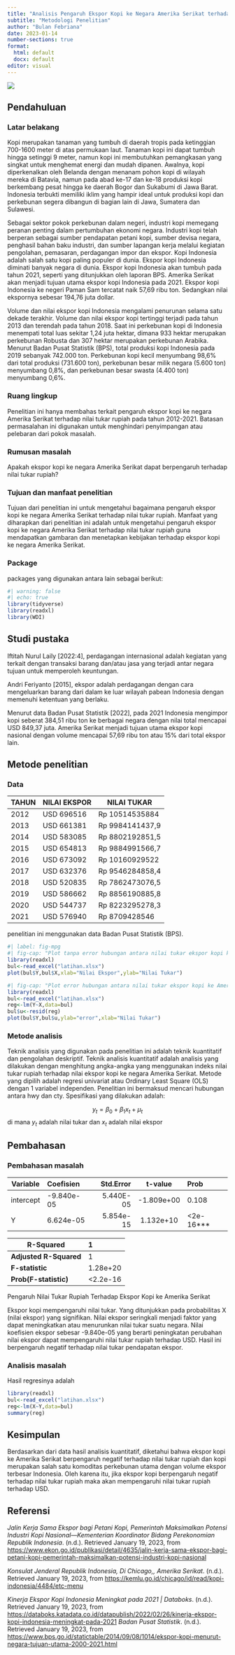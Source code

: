 ---
title: "Analisis Pengaruh Ekspor Kopi ke Negara Amerika Serikat terhadap Nilai Tukar Rupiah Pada Tahun 2012-2021"
subtitle: "Metodologi Penelitian"
author: "Bulan Febriana"
date: 2023-01-14
number-sections: true
format:
  html: default
  docx: default
editor: visual
---

![](poltekapp.jpg)

## Pendahuluan

### Latar belakang

Kopi merupakan tanaman yang tumbuh di daerah tropis pada ketinggian 700-1600 meter di atas permukaan laut. Tanaman kopi ini dapat tumbuh hingga setinggi 9 meter, namun kopi ini membutuhkan pemangkasan yang singkat untuk menghemat energi dan mudah dipanen. Awalnya, kopi diperkenalkan oleh Belanda dengan menanam pohon kopi di wilayah mereka di Batavia, namun pada abad ke-17 dan ke-18 produksi kopi berkembang pesat hingga ke daerah Bogor dan Sukabumi di Jawa Barat. Indonesia terbukti memiliki iklim yang hampir ideal untuk produksi kopi dan perkebunan segera dibangun di bagian lain di Jawa, Sumatera dan Sulawesi.

Sebagai sektor pokok perkebunan dalam negeri, industri kopi memegang peranan penting dalam pertumbuhan ekonomi negara. Industri kopi telah berperan sebagai sumber pendapatan petani kopi, sumber devisa negara, penghasil bahan baku industri, dan sumber lapangan kerja melalui kegiatan pengolahan, pemasaran, perdagangan impor dan ekspor. Kopi Indonesia adalah salah satu kopi paling populer di dunia. Ekspor kopi Indonesia diminati banyak negara di dunia. Ekspor kopi Indonesia akan tumbuh pada tahun 2021, seperti yang ditunjukkan oleh laporan BPS. Amerika Serikat akan menjadi tujuan utama ekspor kopi Indonesia pada 2021. Ekspor kopi Indonesia ke negeri Paman Sam tercatat naik 57,69 ribu ton. Sedangkan nilai ekspornya sebesar 194,76 juta dollar.

Volume dan nilai ekspor kopi Indonesia mengalami penurunan selama satu dekade terakhir. Volume dan nilai ekspor kopi tertinggi terjadi pada tahun 2013 dan terendah pada tahun 2018. Saat ini perkebunan kopi di Indonesia menempati total luas sekitar 1,24 juta hektar, dimana 933 hektar merupakan perkebunan Robusta dan 307 hektar merupakan perkebunan Arabika. Menurut Badan Pusat Statistik (BPS), total produksi kopi Indonesia pada 2019 sebanyak 742.000 ton. Perkebunan kopi kecil menyumbang 98,6% dari total produksi (731.600 ton), perkebunan besar milik negara (5.600 ton) menyumbang 0,8%, dan perkebunan besar swasta (4.400 ton) menyumbang 0,6%.

### Ruang lingkup

Penelitian ini hanya membahas terkait pengaruh ekspor kopi ke negara Amerika Serikat terhadap nilai tukar rupiah pada tahun 2012-2021. Batasan permasalahan ini digunakan untuk menghindari penyimpangan atau pelebaran dari pokok masalah.

### Rumusan masalah

Apakah ekspor kopi ke negara Amerika Serikat dapat berpengaruh terhadap nilai tukar rupiah?

### Tujuan dan manfaat penelitian

Tujuan dari penelitian ini untuk mengetahui bagaimana pengaruh ekspor kopi ke negara Amerika Serikat terhadap nilai tukar rupiah. Manfaat yang diharapkan dari penelitian ini adalah untuk mengetahui pengaruh ekspor kopi ke negara Amerika Serikat terhadap nilai tukar rupiah guna mendapatkan gambaran dan menetapkan kebijakan terhadap ekspor kopi ke negara Amerika Serikat.

### Package

packages yang digunakan antara lain sebagai berikut:

```{r}
#| warning: false
#| echo: true
library(tidyverse)
library(readxl)
library(WDI) 
```

## Studi pustaka

Iftitah Nurul Laily \[2022:4\], perdagangan internasional adalah kegiatan yang terkait dengan transaksi barang dan/atau jasa yang terjadi antar negara tujuan untuk memperoleh keuntungan.

Andri Feriyanto \[2015\], ekspor adalah perdagangan dengan cara mengeluarkan barang dari dalam ke luar wilayah pabean Indonesia dengan memenuhi ketentuan yang berlaku.

Menurut data Badan Pusat Statistik \[2022\], pada 2021 Indonesia mengimpor kopi seberat 384,51 ribu ton ke berbagai negara dengan nilai total mencapai USD 849,37 juta. Amerika Serikat menjadi tujuan utama ekspor kopi nasional dengan volume mencapai 57,69 ribu ton atau 15% dari total ekspor lain.

## Metode penelitian

### Data

| TAHUN | NILAI EKSPOR | NILAI TUKAR     |
|-------|--------------|-----------------|
| 2012  | USD 696516   | Rp 10514535884  |
| 2013  | USD 661381   | Rp 9984141437,9 |
| 2014  | USD 583085   | Rp 8802192851,5 |
| 2015  | USD 654813   | Rp 9884991566,7 |
| 2016  | USD 673092   | Rp 10160929522  |
| 2017  | USD 632376   | Rp 9546284858,4 |
| 2018  | USD 520835   | Rp 7862473076,5 |
| 2019  | USD 586662   | Rp 8856190885,8 |
| 2020  | USD 544737   | Rp 8223295278,3 |
| 2021  | USD 576940   | Rp 8709428546   |

penelitian ini menggunakan data Badan Pusat Statistik (BPS).

```{r}
#| label: fig-mpg
#| fig-cap: "Plot tanpa error hubungan antara nilai tukar ekspor kopi ke Amerika Serikat terhadap nilai tukar rupiah"
library(readxl)
bul<-read_excel("latihan.xlsx")
plot(bul$Y,bul$X,xlab="Nilai Ekspor",ylab="Nilai Tukar")
```

```{r}
#| fig-cap: "Plot error hubungan antara nilai tukar ekspor kopi ke Amerika Serikat terhadap nilai tukar rupiah"
library(readxl)
bul<-read_excel("latihan.xlsx")
reg<-lm(Y~X,data=bul)
bul$u<-resid(reg)
plot(bul$Y,bul$u,ylab="error",xlab="Nilai Tukar")
```
### Metode analisis

Teknik analisis yang digunakan pada penelitian ini adalah teknik kuantitatif dan pengolahan deskriptif. Teknik analisis kuantitatif adalah analisis yang dilakukan dengan menghitung angka-angka yang menggunakan indeks nilai tukar rupiah terhadap nilai ekspor kopi ke negara Amerika Serikat. Metode yang dipilih adalah regresi univariat atau Ordinary Least Square (OLS) dengan 1 variabel independen. Penelitian ini bermaksud mencari hubungan antara hwy dan cty. Spesifikasi yang dilakukan adalah:

$$
y_{t}=\beta_0 + \beta_1 x_t+\mu_t
$$ di mana $y_t$ adalah nilai tukar dan $x_t$ adalah nilai ekspor

## Pembahasan

### Pembahasan masalah

| Variable  | Coefisien  | Std.Error |  t-value   | Prob          |
|-----------|:-----------|----------:|:----------:|:--------------|
| intercept | -9.840e-05 | 5.440E-05 | -1.809e+00 | 0.108         |
| Y         | 6.624e-05  | 5.854e-15 | 1.132e+10  | \<2e-16\*\*\* |

| R-Squared              | 1         |
|------------------------|:----------|
| **Adjusted R-Squared** | 1         |
| **F-statistic**        | 1.28e+20  |
| **Prob(F-statistic)**  | \<2.2e-16 |

Pengaruh Nilai Tukar Rupiah Terhadap Ekspor Kopi ke Amerika Serikat

Ekspor kopi mempengaruhi nilai tukar. Yang ditunjukkan pada probabilitas X (nilai ekspor) yang signifikan. Nilai ekspor seringkali menjadi faktor yang dapat meningkatkan atau menurunkan nilai tukar suatu negara. Nilai koefisien ekspor sebesar -9.840e-05 yang berarti peningkatan perubahan nilai ekspor dapat mempengaruhi nilai tukar rupiah terhadap USD. Hasil ini berpengaruh negatif terhadap nilai tukar pendapatan ekspor.

### Analisis masalah

Hasil regresinya adalah

```{r}
library(readxl)
bul<-read_excel("latihan.xlsx")
reg<-lm(X~Y,data=bul)
summary(reg)
```

## Kesimpulan

Berdasarkan dari data hasil analisis kuantitatif, diketahui bahwa ekspor kopi ke Amerika Serikat berpengaruh negatif terhadap nilai tukar rupiah dan kopi merupakan salah satu komoditas perkebunan utama dengan volume ekspor terbesar Indonesia. Oleh karena itu, jika ekspor kopi berpengaruh negatif terhadap nilai tukar rupiah maka akan mempengaruhi nilai tukar rupiah terhadap USD.

## Referensi

*Jalin Kerja Sama Ekspor bagi Petani Kopi, Pemerintah Maksimalkan Potensi Industri Kopi Nasional---Kementerian Koordinator Bidang Perekonomian Republik Indonesia*. (n.d.). Retrieved January 19, 2023, from <https://www.ekon.go.id/publikasi/detail/4635/jalin-kerja-sama-ekspor-bagi-petani-kopi-pemerintah-maksimalkan-potensi-industri-kopi-nasional>

*Konsulat Jenderal Republik Indonesia, Di Chicago,, Amerika Serikat*. (n.d.). Retrieved January 19, 2023, from <https://kemlu.go.id/chicago/id/read/kopi-indonesia/4484/etc-menu>

*Kinerja Ekspor Kopi Indonesia Meningkat pada 2021 \| Databoks*. (n.d.). Retrieved January 19, 2023, from <https://databoks.katadata.co.id/datapublish/2022/02/26/kinerja-ekspor-kopi-indonesia-meningkat-pada-2021> *Badan Pusat Statistik*. (n.d.). Retrieved January 19, 2023, from <https://www.bps.go.id/statictable/2014/09/08/1014/ekspor-kopi-menurut-negara-tujuan-utama-2000-2021.html>
